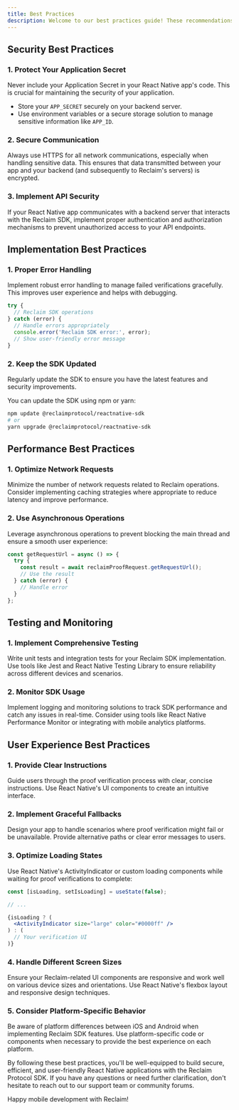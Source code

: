 ```yaml
---
title: Best Practices
description: Welcome to our best practices guide! These recommendations will help you use the Reclaim Protocol React Native SDK securely and efficiently in your mobile applications.
---
```


## Security Best Practices

### 1. Protect Your Application Secret

<Callout type="warning">
  Never include your Application Secret in your React Native app's code. This is crucial for maintaining the security of your application.
</Callout>

- Store your `APP_SECRET` securely on your backend server.
- Use environment variables or a secure storage solution to manage sensitive information like `APP_ID`.

### 2. Secure Communication

Always use HTTPS for all network communications, especially when handling sensitive data. This ensures that data transmitted between your app and your backend (and subsequently to Reclaim's servers) is encrypted.

### 3. Implement API Security

If your React Native app communicates with a backend server that interacts with the Reclaim SDK, implement proper authentication and authorization mechanisms to prevent unauthorized access to your API endpoints.

## Implementation Best Practices

### 1. Proper Error Handling

Implement robust error handling to manage failed verifications gracefully. This improves user experience and helps with debugging.

```javascript
try {
  // Reclaim SDK operations
} catch (error) {
  // Handle errors appropriately
  console.error('Reclaim SDK error:', error);
  // Show user-friendly error message
}
```

### 2. Keep the SDK Updated

<Callout type="info">
  Regularly update the SDK to ensure you have the latest features and security improvements.
</Callout>

You can update the SDK using npm or yarn:

```bash
npm update @reclaimprotocol/reactnative-sdk
# or
yarn upgrade @reclaimprotocol/reactnative-sdk
```

## Performance Best Practices

### 1. Optimize Network Requests

Minimize the number of network requests related to Reclaim operations. Consider implementing caching strategies where appropriate to reduce latency and improve performance.

### 2. Use Asynchronous Operations

Leverage asynchronous operations to prevent blocking the main thread and ensure a smooth user experience:

```javascript
const getRequestUrl = async () => {
  try {
    const result = await reclaimProofRequest.getRequestUrl();
    // Use the result
  } catch (error) {
    // Handle error
  }
};
```

## Testing and Monitoring

### 1. Implement Comprehensive Testing

Write unit tests and integration tests for your Reclaim SDK implementation. Use tools like Jest and React Native Testing Library to ensure reliability across different devices and scenarios.

### 2. Monitor SDK Usage

Implement logging and monitoring solutions to track SDK performance and catch any issues in real-time. Consider using tools like React Native Performance Monitor or integrating with mobile analytics platforms.

## User Experience Best Practices

### 1. Provide Clear Instructions

Guide users through the proof verification process with clear, concise instructions. Use React Native's UI components to create an intuitive interface.

### 2. Implement Graceful Fallbacks

Design your app to handle scenarios where proof verification might fail or be unavailable. Provide alternative paths or clear error messages to users.

### 3. Optimize Loading States

Use React Native's ActivityIndicator or custom loading components while waiting for proof verifications to complete:

```jsx
const [isLoading, setIsLoading] = useState(false);

// ...

{isLoading ? (
  <ActivityIndicator size="large" color="#0000ff" />
) : (
  // Your verification UI
)}
```

### 4. Handle Different Screen Sizes

Ensure your Reclaim-related UI components are responsive and work well on various device sizes and orientations. Use React Native's flexbox layout and responsive design techniques.

### 5. Consider Platform-Specific Behavior

Be aware of platform differences between iOS and Android when implementing Reclaim SDK features. Use platform-specific code or components when necessary to provide the best experience on each platform.

By following these best practices, you'll be well-equipped to build secure, efficient, and user-friendly React Native applications with the Reclaim Protocol SDK. If you have any questions or need further clarification, don't hesitate to reach out to our support team or community forums.

Happy mobile development with Reclaim!
